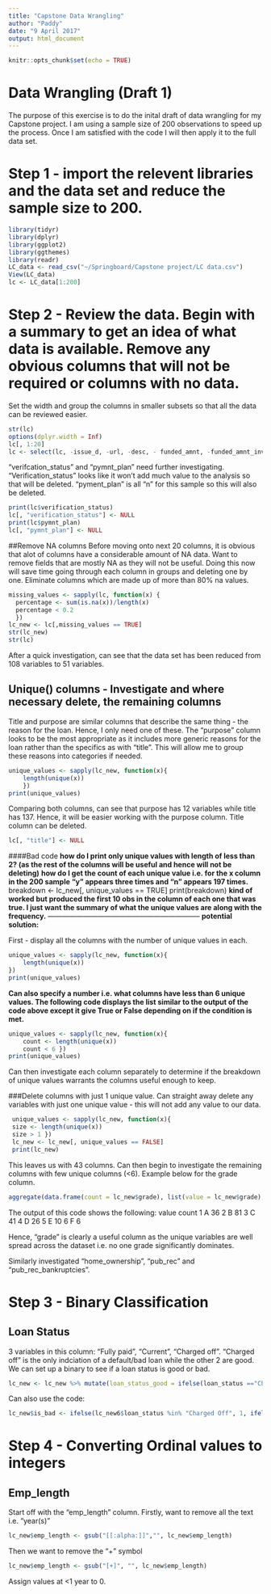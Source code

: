 ---
title: "Capstone Data Wrangling"
author: "Paddy"
date: "9 April 2017"
output: html_document
---

```{r setup, include=FALSE}
knitr::opts_chunk$set(echo = TRUE)
```

# Data Wrangling (Draft 1)

The purpose of this exercise is to do the inital draft of data wrangling for my Capstone project. 
I am using a sample size of 200 observations to speed up the process. Once I am satisfied with the code I will then apply it to the full data set.

# Step 1 - import the relevent libraries and the data set and reduce the sample size to 200.

```{r}
library(tidyr)
library(dplyr)
library(ggplot2)
library(ggthemes)
library(readr)
LC_data <- read_csv("~/Springboard/Capstone project/LC data.csv")
View(LC_data)
lc <- LC_data[1:200]

```
# Step 2 - Review the data. Begin with a summary to get an idea of what data is available. Remove any obvious columns that will not be required or columns with no data.

Set the width and group the columns in smaller subsets so that all the data can be reviewed easier.

```{r}
str(lc)
options(dplyr.width = Inf)
lc[, 1:20]
lc <- select(lc, -issue_d, -url, -desc, - funded_amnt, -funded_amnt_inv)

```
"verifcation_status" and "pymnt_plan" need further investigating. "Verification_status" looks like it won't add much value to the analysis so that will be deleted. "pyment_plan" is all "n" for this sample so this will also be deleted. 

```{r}
print(lc$verification_status)
lc[, "verification_status"] <- NULL
print(lc$pymnt_plan)
lc[, "pymnt_plan"] <- NULL

```
##Remove NA columns
Before moving onto next 20 columns, it is obvious that alot of columns have a considerable amount of NA data. Want to remove fields that are mostly NA as they will not be useful. Doing this now will save time going through each column in groups and deleting one by one. Eliminate columns which are made up of more than 80% na values.

```{r}
missing_values <- sapply(lc, function(x) {
  percentage <- sum(is.na(x))/length(x) 
  percentage < 0.2
  })
lc_new <- lc[,missing_values == TRUE]
str(lc_new)
str(lc)
```
After a quick investigation, can see that the data set has been reduced from 108 variables to 51 variables.


## Unique() columns - Investigate and where necessary delete, the remaining columns
Title and purpose are similar columns that describe the same thing - the reason for the loan. Hence, I only need one of these. The "purpose" column looks to be the most appropriate as it includes more generic reasons for the loan rather than the specifics as with "title". This will allow me to group these reasons into categories if needed.


```{r}
unique_values <- sapply(lc_new, function(x){
    length(unique(x))
    })
print(unique_values)
```
Comparing both columns, can see that purpose has 12 variables while title has 137. Hence, it will be easier working with the purpose column. Title column can be deleted. 
```{r}
lc[, "title"] <- NULL
```


####Bad code **how do I print only unique values with length of less than 2? (as the rest of the columns will be useful and hence will not be deleting)**
**how do I get the count of each unique value i.e. for the x column in the 200 sample "y" appears three times and "n" appears 197 times.**
 breakdown <- lc_new[, unique_values == TRUE]
 print(breakdown) 
**kind of worked but produced the first 10 obs in the column of each one that was true. I just want the summary of what the unique values are along with the frequency.**
-----------------------------------------------------------------
**potential solution:**

First - display all the columns with the number of unique values in each.
```{r}
unique_values <- sapply(lc_new, function(x){
    length(unique(x))
})
print(unique_values)
```
**Can also specify a number i.e. what columns have less than 6 unique values. The following code displays the list similar to the output of the code above except it give True or False depending on if the condition is met.**

```{r}
unique_values <- sapply(lc_new, function(x){
    count <- length(unique(x))
    count < 6 })
print(unique_values)
```
Can then investigate each column separately to determine if the breakdown of unique values warrants the columns useful enough to keep. 

###Delete columns with just 1 unique value. 
Can straight away delete any variables with just one unique value - this will not add any value to our data. 

```{r}
 unique_values <- sapply(lc_new, function(x){
 size <- length(unique(x))
 size > 1 })
 lc_new <- lc_new[, unique_values == FALSE]
 print(lc_new)
```

This leaves us with 43 columns. 
Can then begin to investigate the remaining columns with few unique columns (<6). Example below for the grade column. 
```{r}
aggregate(data.frame(count = lc_new$grade), list(value = lc_new$grade), length)
```

The output of this code shows the following:
                                 value count
                              1     A    36
                              2     B    81
                              3     C    41
                              4     D    26
                              5     E    10
                              6     F     6
                              
Hence, "grade" is clearly a useful column as the unique variables are well spread across the dataset i.e. no one grade significantly dominates.

Similarly investigated "home_ownership", "pub_rec" and "pub_rec_bankruptcies".


# Step 3 - Binary Classification
## Loan Status
3 variables in this column: "Fully paid", "Current", "Charged off". "Charged off" is the only indciation of a default/bad loan while the other 2 are good. We can set up a binary to see if a loan status is good or bad.

```{r}
lc_new <- lc_new %>% mutate(loan_status_good = ifelse(loan_status =="Charged Off", 0, 1))
```
Can also use the code:
```{r}
lc_new$is_bad <- ifelse(lc_new6$loan_status %in% "Charged Off", 1, ifelse(lc_new6$loan_status == "", NA, 0))
```

# Step 4 - Converting Ordinal values to integers

## Emp_length
Start off with the "emp_length" column. Firstly, want to remove all the text i.e. "year(s)" 
```{r}
lc_new$emp_length <- gsub("[[:alpha:]]","", lc_new$emp_length)
```
Then we want to remove the "+" symbol

```{r}
lc_new$emp_length <- gsub("[+]", "", lc_new$emp_length)
```
Assign values at <1 year to 0.
```{r}

```


